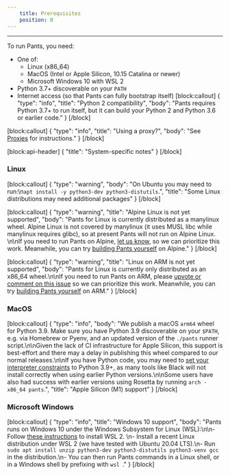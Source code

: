 ```yaml
---
    title: Prerequisites
    position: 0
---
```




---

To run Pants, you need:

- One of: 
  - Linux (x86_64)
  - MacOS (Intel or Apple Silicon, 10.15 Catalina or newer)
  - Microsoft Windows 10 with WSL 2
- Python 3.7+ discoverable on your `PATH`
- Internet access (so that Pants can fully bootstrap itself)
[block:callout]
{
  "type": "info",
  "title": "Python 2 compatibility",
  "body": "Pants requires Python 3.7+ to run itself, but it can build your Python 2 and Python 3.6 or earlier code."
}
[/block]

[block:callout]
{
  "type": "info",
  "title": "Using a proxy?",
  "body": "See [Proxies](doc:proxies) for instructions."
}
[/block]

[block:api-header]
{
  "title": "System-specific notes"
}
[/block]
### Linux
[block:callout]
{
  "type": "warning",
  "body": "On Ubuntu you may need to run:\n`apt install -y python3-dev python3-distutils`.",
  "title": "Some Linux distributions may need additional packages"
}
[/block]

[block:callout]
{
  "type": "warning",
  "title": "Alpine Linux is not yet supported",
  "body": "Pants for Linux is currently distributed as a manylinux wheel. Alpine Linux is not covered by manylinux (it uses MUSL libc while manylinux requires glibc), so at present Pants will not run on Alpine Linux. \n\nIf you need to run Pants on Alpine, [let us know](doc:community), so we can prioritize this work. Meanwhile, you can try [building Pants yourself](#building-pants-from-sources) on Alpine."
}
[/block]

[block:callout]
{
  "type": "warning",
  "title": "Linux on ARM is not yet supported",
  "body": "Pants for Linux is currently only distributed as an x86_64 wheel.\n\nIf you need to run Pants on ARM, please [upvote or comment on this issue](https://github.com/pantsbuild/pants/issues/12183) so we can prioritize this work. Meanwhile, you can try [building Pants yourself](#building-pants-from-sources) on ARM."
}
[/block]
### MacOS
[block:callout]
{
  "type": "info",
  "body": "We publish a macOS `arm64` wheel for Python 3.9. Make sure you have Python 3.9 discoverable on your `$PATH`, e.g. via Homebrew or Pyenv, and an updated version of the `./pants` runner script.\n\nGiven the lack of CI infrastructure for Apple Silicon, this support is best-effort and there may a delay in publishing this wheel compared to our normal releases.\n\nIf you have Python code, you may need to [set your interpreter constraints](doc:python-interpreter-compatibility) to Python 3.9+, as many tools like Black will not install correctly when using earlier Python versions.\n\nSome users have also had success with earlier versions using Rosetta by running `arch -x86_64 pants`.",
  "title": "Apple Silicon (M1) support"
}
[/block]
### Microsoft Windows
[block:callout]
{
  "type": "info",
  "title": "Windows 10 support",
  "body": "Pants runs on Windows 10 under the Windows Subsystem for Linux (WSL):\n\n- Follow [these instructions](https://docs.microsoft.com/en-us/windows/wsl/install-win10) to install WSL 2. \n- Install a recent Linux distribution under WSL 2 (we have tested with Ubuntu 20.04 LTS).\n- Run `sudo apt install unzip python3-dev python3-distutils python3-venv gcc` in the distribution.\n- You can then run Pants commands in a Linux shell, or in a Windows shell by prefixing with `wsl `."
}
[/block]